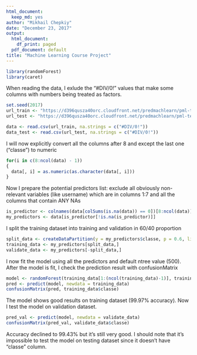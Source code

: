 ```yaml
---
html_document:
  keep_md: yes
author: "Mikhail Chepkiy"
date: "December 23, 2017"
output:
  html_document:
    df_print: paged
  pdf_document: default
title: "Machine Learning Course Project"
---
```


```r
library(randomForest)
library(caret)

```

When reading the data, I exlude the "#DIV/0!" values that make some columns with numbers being treated as factors.

```r
set.seed(2017)
url_train <- "https://d396qusza40orc.cloudfront.net/predmachlearn/pml-training.csv"
url_test <- "https://d396qusza40orc.cloudfront.net/predmachlearn/pml-testing.csv"

data <- read.csv(url_train, na.strings = c("#DIV/0!"))
data_test <- read.csv(url_test, na.strings = c("#DIV/0!"))
```

I will now explicitly convert all the columns after 8 and except the last one ("classe") to numeric

```r
for(i in c(8:ncol(data) - 1))
{
  data[, i] = as.numeric(as.character(data[, i]))
}
```

Now I prepare the potential predictors list: exclude all obviously non-relevant variables (like username) which are in columns 1:7 and all the columns that contain ANY NAs

```r
is_predictor <- colnames(data[colSums(is.na(data)) == 0])[8:ncol(data)]
my_predictors <- data[is_predictor[!is.na(is_predictor)]]
```

I split the training dataset into training and validation in 60/40 proportion

```r
split_data <- createDataPartition(y = my_predictors$classe, p = 0.6, list = FALSE )
training_data <- my_predictors[split_data,]
validate_data <- my_predictors[-split_data,]
```

I now fit the model using all the predictors and default ntree value (500). After the model is fit, I check the prediction result with confusionMatrix

```r
model <- randomForest(training_data[1:(ncol(training_data)-1)], training_data$classe)
pred <- predict(model, newdata = training_data)
confusionMatrix(pred, training_data$classe)
```

The model shows good results on training dataset (99.97% accuracy). Now I test the model on validation dataset.

```r
pred_val <- predict(model, newdata = validate_data)
confusionMatrix(pred_val, validate_data$classe)
```

Accuracy declined to 99.43% but it's still very good. I should note that it's impossible to test the model on testing dataset since it doesn't have "classe" column.